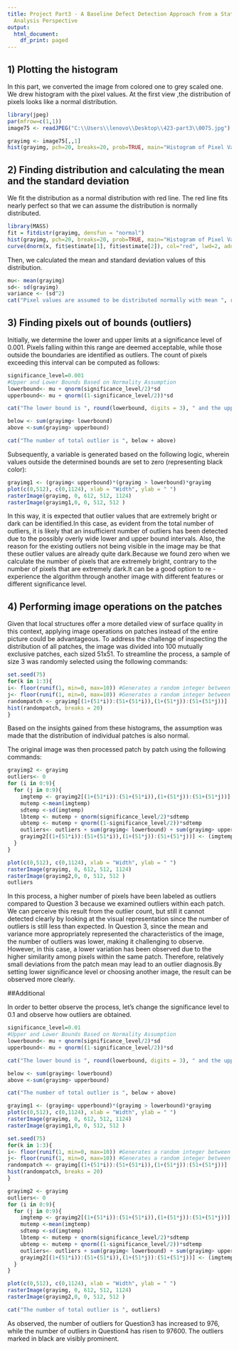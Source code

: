 ---
title: Project Part3 - A Baseline Defect Detection Approach from a Statistical Data
  Analysis Perspective
output:
  html_document:
    df_print: paged
---
## 1) Plotting the histogram
In this part, we converted the image from colored one to grey scaled one. We drew histogram with the pixel values. At the first view ,the distribution of pixels looks like a normal distribution.

```{r}
library(jpeg)
par(mfrow=c(1,1))
image75 <- readJPEG("C:\\Users\\lenovo\\Desktop\\423-part3\\0075.jpg") # read the color image

grayimg <- image75[,,1]
hist(grayimg, pch=20, breaks=20, prob=TRUE, main="Histogram of Pixel Values")
```

## 2) Finding distribution and calculating the mean and the standard deviation
We fit the distribution as a normal distribution with red line. The red line fits nearly perfect so that we can assume the distribution is normally distributed. 

```{r}
library(MASS)
fit = fitdistr(grayimg, densfun = "normal")
hist(grayimg, pch=20, breaks=20, prob=TRUE, main="Histogram of Pixel Values")
curve(dnorm(x, fit$estimate[1], fit$estimate[2]), col="red", lwd=2, add=T)
```

Then, we calculated the mean and standard deviation values of this distribution.

```{r}
mu<- mean(grayimg)
sd<- sd(grayimg)
variance <- (sd^2)
cat("Pixel values are assumed to be distributed normally with mean ", round(mu, digits = 3), " and standard deviation ", round(sd, digits = 3), ".")

```

## 3) Finding pixels out of bounds (outliers)
Initially, we determine the lower and upper limits at a significance level of 0.001. Pixels falling within this range are deemed acceptable, while those outside the boundaries are identified as outliers. The count of pixels exceeding this interval can be computed as follows:

```{r}
significance_level=0.001
#Upper and Lower Bounds Based on Normality Assumption
lowerbound<- mu + qnorm(significance_level/2)*sd
upperbound<- mu + qnorm((1-significance_level/2))*sd

cat("The lower bound is ", round(lowerbound, digits = 3), " and the upper bound is ", round(upperbound, digits = 3), ".")

below <- sum(grayimg< lowerbound) 
above <-sum(grayimg> upperbound)

cat("The number of total outlier is ", below + above)


```

Subsequently, a variable is generated based on the following logic, wherein values outside the determined bounds are set to zero (representing black color):

```{r}
grayimg1 <- (grayimg< upperbound)*(grayimg > lowerbound)*grayimg
plot(c(0,512), c(0,1124), xlab = "Width", ylab = " ")
rasterImage(grayimg, 0, 612, 512, 1124)
rasterImage(grayimg1,0, 0, 512, 512 )
```

In this way, it is expected that outlier values that are extremely bright or dark can be identified.In this case, as evident from the total number of outliers, it is likely that an insufficient number of outliers has been detected due to the possibly overly wide lower and upper bound intervals. Also, the reason for the existing outliers not being visible in the image may be that these outlier values are already quite dark.Because we found zero when we calculate the number of pixels that are extremely bright, contrary to the number of pixels that are extremely dark.It can be a good option to re -experience the algorithm through another image with different features or different significance level.


## 4) Performing image operations on the patches 
Given that local structures offer a more detailed view of surface quality in this context, applying image operations on patches instead of the entire picture could be advantageous. To address the challenge of inspecting the distribution of all patches, the image was divided into 100 mutually exclusive patches, each sized 51x51. To streamline the process, a sample of size 3 was randomly selected using the following commands:

```{r}
set.seed(75)
for(k in 1:3){
i<- floor(runif(1, min=0, max=10)) #Generates a random integer between 0 and 9
j<- floor(runif(1, min=0, max=10)) #Generates a random integer between 0 and 9
randompatch <- grayimg[(1+(51*i)):(51+(51*i)),(1+(51*j)):(51+(51*j))] 
hist(randompatch, breaks = 20)
}

```

Based on the insights gained from these histograms, the assumption was made that the distribution of individual patches is also normal.

The original image was then processed patch by patch using the following commands:

```{r}
grayimg2 <- grayimg
outliers<- 0
for (i in 0:9){
  for (j in 0:9){
    imgtemp <- grayimg2[(1+(51*i)):(51+(51*i)),(1+(51*j)):(51+(51*j))] 
    mutemp <-mean(imgtemp)
    sdtemp <-sd(imgtemp)
    lbtemp <- mutemp + qnorm(significance_level/2)*sdtemp
    ubtemp <- mutemp + qnorm((1-significance_level/2))*sdtemp
    outliers<- outliers + sum(grayimg< lowerbound) + sum(grayimg> upperbound)
    grayimg2[(1+(51*i)):(51+(51*i)),(1+(51*j)):(51+(51*j))] <- (imgtemp<ubtemp)*(imgtemp>lbtemp)*imgtemp
  }
}

plot(c(0,512), c(0,1124), xlab = "Width", ylab = " ")
rasterImage(grayimg, 0, 612, 512, 1124)
rasterImage(grayimg2,0, 0, 512, 512 )
outliers
```


In this process, a higher number of pixels have been labeled as outliers compared to Question 3 because we examined outliers within each patch. We can perceive this result from the outlier count, but still it cannot detected clearly by looking at the visual representation since the number of outliers is still less than expected. In Question 3, since the mean and variance more appropriately represented the characteristics of the image, the number of outliers was lower, making it challenging to observe. However, in this case, a lower variation has been observed due to the higher similarity among pixels within the same patch. Therefore, relatively small deviations from the patch mean may lead to an outlier diagnosis.By setting lower significance level or choosing another image, the result can be observed more clearly.


##Additional

In order to better observe the process, let's change the significance level to 0.1 and observe how outliers are obtained.

```{r}
significance_level=0.01
#Upper and Lower Bounds Based on Normality Assumption
lowerbound<- mu + qnorm(significance_level/2)*sd
upperbound<- mu + qnorm((1-significance_level/2))*sd

cat("The lower bound is ", round(lowerbound, digits = 3), " and the upper bound is ", round(upperbound, digits = 3), ".")

below <- sum(grayimg< lowerbound) 
above <-sum(grayimg> upperbound)

cat("The number of total outlier is ", below + above)
```


```{r}
grayimg1 <- (grayimg< upperbound)*(grayimg > lowerbound)*grayimg
plot(c(0,512), c(0,1124), xlab = "Width", ylab = " ")
rasterImage(grayimg, 0, 612, 512, 1124)
rasterImage(grayimg1,0, 0, 512, 512 )
```


```{r}
set.seed(75)
for(k in 1:3){
i<- floor(runif(1, min=0, max=10)) #Generates a random integer between 0 and 9
j<- floor(runif(1, min=0, max=10)) #Generates a random integer between 0 and 9
randompatch <- grayimg[(1+(51*i)):(51+(51*i)),(1+(51*j)):(51+(51*j))] 
hist(randompatch, breaks = 20)
}
```


```{r}
grayimg2 <- grayimg
outliers<- 0
for (i in 0:9){
  for (j in 0:9){
    imgtemp <- grayimg2[(1+(51*i)):(51+(51*i)),(1+(51*j)):(51+(51*j))] 
    mutemp <-mean(imgtemp)
    sdtemp <-sd(imgtemp)
    lbtemp <- mutemp + qnorm(significance_level/2)*sdtemp
    ubtemp <- mutemp + qnorm((1-significance_level/2))*sdtemp
    outliers<- outliers + sum(grayimg< lowerbound) + sum(grayimg> upperbound)
    grayimg2[(1+(51*i)):(51+(51*i)),(1+(51*j)):(51+(51*j))] <- (imgtemp<ubtemp)*(imgtemp>lbtemp)*imgtemp
  }
}

plot(c(0,512), c(0,1124), xlab = "Width", ylab = " ")
rasterImage(grayimg, 0, 612, 512, 1124)
rasterImage(grayimg2,0, 0, 512, 512 )

cat("The number of total outlier is ", outliers)


```

As observed, the number of outliers for Question3 has increased to 976, while the number of outliers in Question4 has risen to 97600. The outliers marked in black are visibly prominent.



